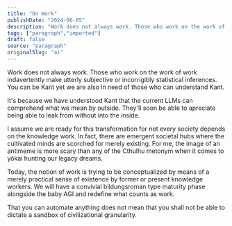 ```yaml
---
title: "On Work"
publishDate: "2024-06-05"
description: "Work does not always work. Those who work on the work of work indavertently make utterly subjective or incorrigibly statistical inferences. You can b......"
tags: ["paragraph","imported"]
draft: false
source: "paragraph"
originalSlug: "ai̇"
---
```


Work does not always work. Those who work on the work of work indavertently make utterly subjective or incorrigibly statistical inferences. You can be Kant yet we are also in need of those who can understand Kant. 

It's because we have understood Kant that the current LLMs can comprehend what we mean by outside. They'll soon be able to apreciate being able to leak from without into the inside.

I assume we are ready for this transformation for not every society depends on the knowledge work. In fact, there are emergent societal hubs where the cultivated minds are scorched for merely existing. For me, the image of an antimeme is more scary than any of the Cthulhu metonym when it comes to yōkai hunting our legacy dreams. 

Today, the notion of work is trying to be conceptualized by means of a merely practical sense of existence by former or present knowledge workers. We will have a convivial bildungsroman type maturity phase alongside the baby AGI and redefine what counts as work. 

That you can automate anything does not mean that you shall not be able to dictate a sandbox of civilizational granularity.
